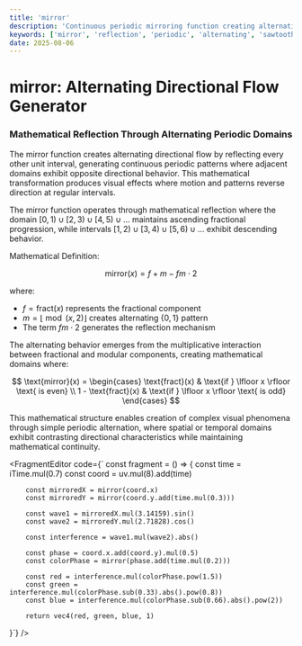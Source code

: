 ```yaml
---
title: 'mirror'
description: 'Continuous periodic mirroring function creating alternating directional flow patterns'
keywords: ['mirror', 'reflection', 'periodic', 'alternating', 'sawtooth', 'mathematical', 'wave']
date: 2025-08-06
---
```



# mirror: Alternating Directional Flow Generator

### Mathematical Reflection Through Alternating Periodic Domains

The mirror function creates alternating directional flow by reflecting every other unit interval, generating continuous periodic patterns where adjacent domains exhibit opposite directional behavior. This mathematical transformation produces visual effects where motion and patterns reverse direction at regular intervals.

The mirror function operates through mathematical reflection where the domain $[0,1) \cup [2,3) \cup [4,5) \cup \ldots$ maintains ascending fractional progression, while intervals $[1,2) \cup [3,4) \cup [5,6) \cup \ldots$ exhibit descending behavior.

Mathematical Definition:

$$
\text{mirror}(x) = f + m - fm \cdot 2
$$

where:

- $f = \text{fract}(x)$ represents the fractional component
- $m = \lfloor \bmod(x, 2) \rfloor$ creates alternating $\{0,1\}$ pattern
- The term $fm \cdot 2$ generates the reflection mechanism

The alternating behavior emerges from the multiplicative interaction between fractional and modular components, creating mathematical domains where:

$$
\text{mirror}(x) = \begin{cases}
\text{fract}(x) & \text{if } \lfloor x \rfloor \text{ is even} \\
1 - \text{fract}(x) & \text{if } \lfloor x \rfloor \text{ is odd}
\end{cases}
$$

This mathematical structure enables creation of complex visual phenomena through simple periodic alternation, where spatial or temporal domains exhibit contrasting directional characteristics while maintaining mathematical continuity.

<FragmentEditor
        code={`
const fragment = () => {
        const time = iTime.mul(0.7)
        const coord = uv.mul(8).add(time)

        const mirroredX = mirror(coord.x)
        const mirroredY = mirror(coord.y.add(time.mul(0.3)))

        const wave1 = mirroredX.mul(3.14159).sin()
        const wave2 = mirroredY.mul(2.71828).cos()

        const interference = wave1.mul(wave2).abs()

        const phase = coord.x.add(coord.y).mul(0.5)
        const colorPhase = mirror(phase.add(time.mul(0.2)))

        const red = interference.mul(colorPhase.pow(1.5))
        const green = interference.mul(colorPhase.sub(0.33).abs().pow(0.8))
        const blue = interference.mul(colorPhase.sub(0.66).abs().pow(2))

        return vec4(red, green, blue, 1)

}`}
/>
